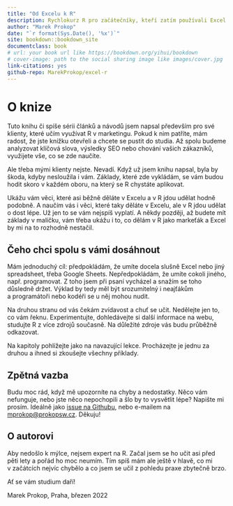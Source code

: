 ```yaml
--- 
title: "Od Excelu k R"
description: Rychlokurz R pro začátečníky, kteří zatím používali Excel nebo Google Sheets.
author: "Marek Prokop"
date: "`r format(Sys.Date(), '%x')`"
site: bookdown::bookdown_site
documentclass: book
# url: your book url like https://bookdown.org/yihui/bookdown
# cover-image: path to the social sharing image like images/cover.jpg
link-citations: yes
github-repo: MarekProkop/excel-r
---
```


# O knize {-}

Tuto knihu či spíše sérii článků a návodů jsem napsal především pro své klienty, které učím využívat R v marketingu. Pokud k nim patříte, mám radost, že jste knížku otevřeli a chcete se pustit do studia. Až spolu budeme analyzovat klíčová slova, výsledky SEO nebo chování vašich zákazníků, využijete vše, co se zde naučíte.

Ale třeba mými klienty nejste. Nevadí. Když už jsem knihu napsal, byla by škoda, kdyby nesloužila i vám. Základy, které zde vykládám, se vám budou hodit skoro v každém oboru, na který se R chystáte aplikovat.

Ukážu vám věci, které asi běžně děláte v Excelu a v R jdou udělat hodně podobně. A naučím vás i věci, které taky děláte v Excelu, ale v R jdou udělat o dost lépe. Už jen to se vám nejspíš vyplatí. A někdy později, až budete mít základy v malíčku, vám třeba ukážu i to, co dělám v R jako markeťák a Excel by mi na to rozhodně nestačil.

## Čeho chci spolu s vámi dosáhnout {-}

Mám jednoduchý cíl: předpokládám, že umíte docela slušně Excel nebo jiný spreadsheet, třeba Google Sheets. Nepředpokládám, že umíte cokoli jiného, např. programovat. Z toho jsem při psaní vycházel a snažím se toho důsledně držet. Výklad by tedy měl být srozumitelný i neajťákům a programátoři nebo kodéři se u něj mohou nudit.

Na druhou stranu od vás čekám zvídavost a chuť se učit. Nedělejte jen to, co vám řeknu. Experimentujte, dohledávejte si další informace na webu, studujte R z více zdrojů současně. Na důležité zdroje vás budu průběžně odkazovat.

Na kapitoly pohlížejte jako na navazující lekce. Procházejte je jednu za druhou a ihned si zkoušejte všechny příklady.

## Zpětná vazba {-}

Budu moc rád, když mě upozorníte na chyby a nedostatky. Něco vám nefunguje, nebo jste něco nepochopili a šlo by to vysvětlit lépe? Napište mi prosím. Ideálně jako [issue na Githubu](https://github.com/MarekProkop/excel-r/issues), nebo e-mailem na [mprokop@prokopsw.cz](mailto:mprokop@prokopsw.cz). Děkuju!

## O autorovi {-}

Aby nedošlo k mýlce, nejsem expert na R. Začal jsem se ho učit asi před pěti lety a pořád ho moc neumím. Tím spíš mám ale ještě v hlavě, co mi v začátcích nejvíc chybělo a co jsem se učil z pohledu praxe zbytečně brzo.

Ať se vám studium daří!

Marek Prokop, Praha, březen 2022
